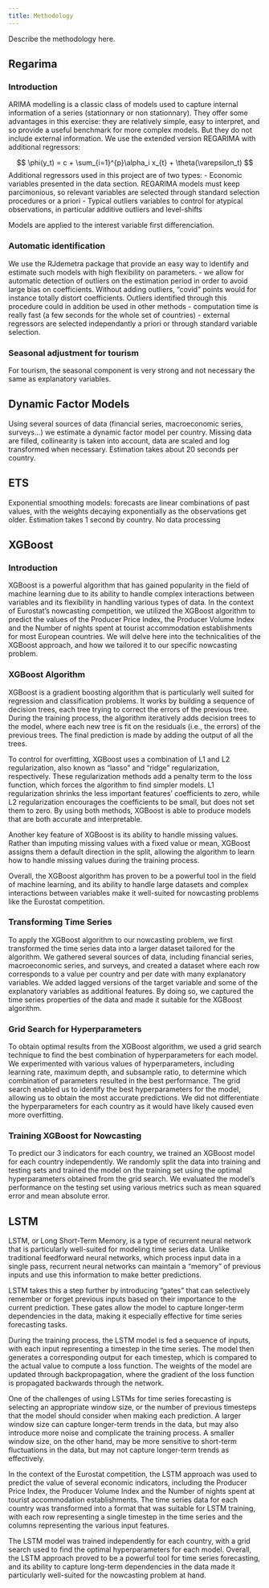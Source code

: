 ```yaml
---
title: Methodology
---
```


Describe the methodology here.

## Regarima

### Introduction

ARIMA modelling is a classic class of models used to capture internal information of a series (stationnary or non stationnary). They offer some advantages in this exercise: they are relatively simple, easy to interpret, and so provide a useful benchmark for more complex models. But they do not include external information. We use the extended version REGARIMA with additional regressors:

$$ 
\phi(y_t) = c + \sum_{i=1}^{p}\alpha_i x_{t} + \theta(\varepsilon_t)
$$
Additional regressors used in this project are of two types:
- Economic variables presented in the data section. REGARIMA models must keep parcimonious, so relevant variables are selected through standard selection procedures or a priori
- Typical outliers variables to control for atypical observations, in particular additive outliers and level-shifts

Models are applied to the interest variable first differenciation.

### Automatic identification

We use the RJdemetra package that provide an easy way to identify and estimate such models with high flexibility on parameters. 
-   we allow for automatic detection of outliers on the estimation period in order to avoid large bias on coefficients. Without adding outliers, "covid" points would for instance totally distort coefficients. Outliers identified through this procedure could in addition be used in other methods
-   computation time is really fast (a few seconds for the whole set of countries)
-   external regressors are selected independantly a priori or through standard variable selection.

### Seasonal adjustment for tourism
For tourism, the seasonal component is very strong and not necessary the same as explanatory variables.

## Dynamic Factor Models

Using several sources of data (financial series, macroeconomic series, surveys...) we estimate a dynamic factor model per country. Missing data are filled, collinearity is taken into account, data are scaled and log transformed when necessary. Estimation takes about 20 seconds per country.

## ETS

Exponential smoothing models: forecasts are linear combinations of past values, with the weights decaying exponentially as the observations get older. Estimation takes 1 second by country. No data processing

## XGBoost

### Introduction

XGBoost is a powerful algorithm that has gained popularity in the field of machine learning due to its ability to handle complex interactions between variables and its flexibility in handling various types of data. In the context of Eurostat's nowcasting competition, we utilized the XGBoost algorithm to predict the values of the Producer Price Index, the Producer Volume Index and the Number of nights spent at tourist accommodation establishments for most European countries. We will delve here into the technicalities of the XGBoost approach, and how we tailored it to our specific nowcasting problem.

### XGBoost Algorithm

XGBoost is a gradient boosting algorithm that is particularly well suited for regression and classification problems. It works by building a sequence of decision trees, each tree trying to correct the errors of the previous tree. During the training process, the algorithm iteratively adds decision trees to the model, where each new tree is fit on the residuals (i.e., the errors) of the previous trees. The final prediction is made by adding the output of all the trees.

To control for overfitting, XGBoost uses a combination of L1 and L2 regularization, also known as "lasso" and "ridge" regularization, respectively. These regularization methods add a penalty term to the loss function, which forces the algorithm to find simpler models. L1 regularization shrinks the less important features' coefficients to zero, while L2 regularization encourages the coefficients to be small, but does not set them to zero. By using both methods, XGBoost is able to produce models that are both accurate and interpretable.

Another key feature of XGBoost is its ability to handle missing values. Rather than imputing missing values with a fixed value or mean, XGBoost assigns them a default direction in the split, allowing the algorithm to learn how to handle missing values during the training process.

Overall, the XGBoost algorithm has proven to be a powerful tool in the field of machine learning, and its ability to handle large datasets and complex interactions between variables make it well-suited for nowcasting problems like the Eurostat competition.

### Transforming Time Series

To apply the XGBoost algorithm to our nowcasting problem, we first transformed the time series data into a larger dataset tailored for the algorithm. We gathered several sources of data, including financial series, macroeconomic series, and surveys, and created a dataset where each row corresponds to a value per country and per date with many explanatory variables. We added lagged versions of the target variable and some of the explanatory variables as additional features. By doing so, we captured the time series properties of the data and made it suitable for the XGBoost algorithm.

### Grid Search for Hyperparameters

To obtain optimal results from the XGBoost algorithm, we used a grid search technique to find the best combination of hyperparameters for each model. We experimented with various values of hyperparameters, including learning rate, maximum depth, and subsample ratio, to determine which combination of parameters resulted in the best performance. The grid search enabled us to identify the best hyperparameters for the model, allowing us to obtain the most accurate predictions. We did not differentiate the hyperparameters for each country as it would have likely caused even more overfitting.

### Training XGBoost for Nowcasting

To predict our 3 indicators for each country, we trained an XGBoost model for each country independently. We randomly split the data into training and testing sets and trained the model on the training set using the optimal hyperparameters obtained from the grid search. We evaluated the model's performance on the testing set using various metrics such as mean squared error and mean absolute error.

## LSTM

LSTM, or Long Short-Term Memory, is a type of recurrent neural network that is particularly well-suited for modeling time series data. Unlike traditional feedforward neural networks, which process input data in a single pass, recurrent neural networks can maintain a "memory" of previous inputs and use this information to make better predictions.

LSTM takes this a step further by introducing "gates" that can selectively remember or forget previous inputs based on their importance to the current prediction. These gates allow the model to capture longer-term dependencies in the data, making it especially effective for time series forecasting tasks.

During the training process, the LSTM model is fed a sequence of inputs, with each input representing a timestep in the time series. The model then generates a corresponding output for each timestep, which is compared to the actual value to compute a loss function. The weights of the model are updated through backpropagation, where the gradient of the loss function is propagated backwards through the network.

One of the challenges of using LSTMs for time series forecasting is selecting an appropriate window size, or the number of previous timesteps that the model should consider when making each prediction. A larger window size can capture longer-term trends in the data, but may also introduce more noise and complicate the training process. A smaller window size, on the other hand, may be more sensitive to short-term fluctuations in the data, but may not capture longer-term trends as effectively.

In the context of the Eurostat competition, the LSTM approach was used to predict the value of several economic indicators, including the Producer Price Index, the Producer Volume Index and the Number of nights spent at tourist accommodation establishments. The time series data for each country was transformed into a format that was suitable for LSTM training, with each row representing a single timestep in the time series and the columns representing the various input features.

The LSTM model was trained independently for each country, with a grid search used to find the optimal hyperparameters for each model. Overall, the LSTM approach proved to be a powerful tool for time series forecasting, and its ability to capture long-term dependencies in the data made it particularly well-suited for the nowcasting problem at hand.
